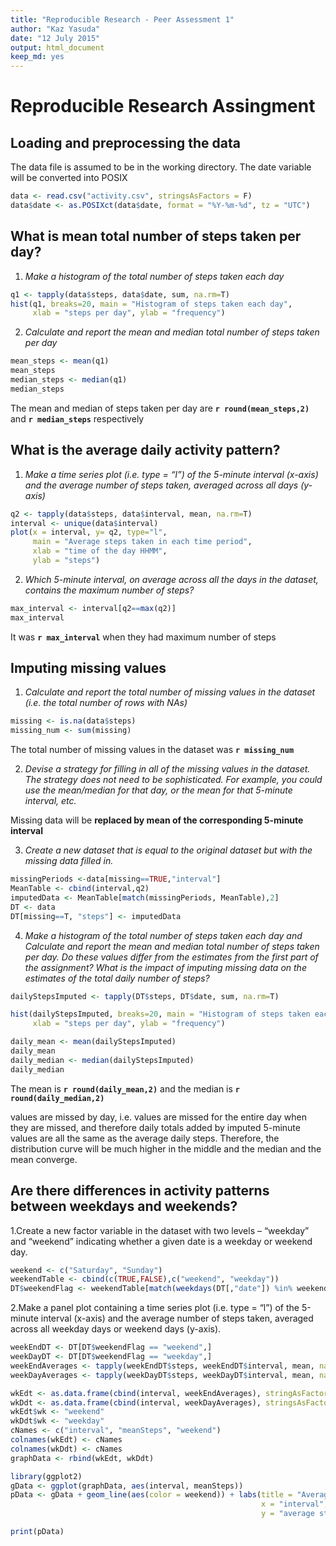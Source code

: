 ```yaml
---
title: "Reproducible Research - Peer Assessment 1"
author: "Kaz Yasuda"
date: "12 July 2015"
output: html_document
keep_md: yes
---
```


# Reproducible Research Assingment
## Loading and preprocessing the data
The data file is assumed to be in the working directory. The date variable will be converted into POSIX

```r
data <- read.csv("activity.csv", stringsAsFactors = F)
data$date <- as.POSIXct(data$date, format = "%Y-%m-%d", tz = "UTC")
```

## What is mean total number of steps taken per day?
1. *Make a histogram of the total number of steps taken each day*

```r
q1 <- tapply(data$steps, data$date, sum, na.rm=T)
hist(q1, breaks=20, main = "Histogram of steps taken each day",
     xlab = "steps per day", ylab = "frequency")
```

2. *Calculate and report the mean and median total number of steps taken per day*
```r
mean_steps <- mean(q1)
mean_steps
median_steps <- median(q1)
median_steps
```
The mean and median of steps taken per day are **`r round(mean_steps,2)`** and **`r median_steps`** respectively


## What is the average daily activity pattern?
1. *Make a time series plot (i.e. type = "l") of the 5-minute interval (x-axis) and the average number of steps taken, averaged across all days (y-axis)*
```r
q2 <- tapply(data$steps, data$interval, mean, na.rm=T)
interval <- unique(data$interval)
plot(x = interval, y= q2, type="l",
     main = "Average steps taken in each time period",
     xlab = "time of the day HHMM",
     ylab = "steps")
```

2. *Which 5-minute interval, on average across all the days in the dataset, contains the maximum number of steps?*
```r
max_interval <- interval[q2==max(q2)]
max_interval
```
It was **`r max_interval`** when they had maximum number of steps

## Imputing missing values
1. *Calculate and report the total number of missing values in the dataset (i.e. the total number of rows with NAs)*
```r
missing <- is.na(data$steps)
missing_num <- sum(missing)
```
The total number of missing values in the dataset was **`r missing_num`**


2. *Devise a strategy for filling in all of the missing values in the dataset. The strategy does not need to be sophisticated. For example, you could use the mean/median for that day, or the mean for that 5-minute interval, etc.*  

Missing data will be **replaced by mean of the corresponding 5-minute interval**  

3. *Create a new dataset that is equal to the original dataset but with the missing data filled in.*
```r
missingPeriods <-data[missing==TRUE,"interval"]
MeanTable <- cbind(interval,q2)
imputedData <- MeanTable[match(missingPeriods, MeanTable),2]
DT <- data
DT[missing==T, "steps"] <- imputedData
```
  
4. *Make a histogram of the total number of steps taken each day and Calculate and report the mean and median total number of steps taken per day. Do these values differ from the estimates from the first part of the assignment? What is the impact of imputing missing data on the estimates of the total daily number of steps?*  
```r
dailyStepsImputed <- tapply(DT$steps, DT$date, sum, na.rm=T)

hist(dailyStepsImputed, breaks=20, main = "Histogram of steps taken each day with imputed value for missing values",
     xlab = "steps per day", ylab = "frequency")

daily_mean <- mean(dailyStepsImputed)
daily_mean
daily_median <- median(dailyStepsImputed)
daily_median
```
The mean is **`r round(daily_mean,2)`** and the median is **`r round(daily_median,2)`**  

values are missed by day, i.e. values are missed for the entire day when they are missed, and therefore daily totals added by imputed 5-minute values are all the same as the average daily steps. Therefore, the distribution curve will be much higher in the middle and the median and the mean converge.

## Are there differences in activity patterns between weekdays and weekends?
1.Create a new factor variable in the dataset with two levels – “weekday” and “weekend” indicating whether a given date is a weekday or weekend day.
```r
weekend <- c("Saturday", "Sunday")
weekendTable <- cbind(c(TRUE,FALSE),c("weekend", "weekday"))
DT$weekendFlag <- weekendTable[match(weekdays(DT[,"date"]) %in% weekend, weekendTable),2]
```

2.Make a panel plot containing a time series plot (i.e. type = "l") of the 5-minute interval (x-axis) and the average number of steps taken, averaged across all weekday days or weekend days (y-axis).
```r
weekEndDT <- DT[DT$weekendFlag == "weekend",]
weekDayDT <- DT[DT$weekendFlag == "weekday",]
weekEndAverages <- tapply(weekEndDT$steps, weekEndDT$interval, mean, na.rm=T)
weekDayAverages <- tapply(weekDayDT$steps, weekDayDT$interval, mean, na.rm=T)

wkEdt <- as.data.frame(cbind(interval, weekEndAverages), stringAsFactors=F)
wkDdt <- as.data.frame(cbind(interval, weekDayAverages), stringsAsFactors=F)
wkEdt$wk <- "weekend"
wkDdt$wk <- "weekday"
cNames <- c("interval", "meanSteps", "weekend")
colnames(wkEdt) <- cNames
colnames(wkDdt) <- cNames
graphData <- rbind(wkEdt, wkDdt)

library(ggplot2)
gData <- ggplot(graphData, aes(interval, meanSteps))
pData <- gData + geom_line(aes(color = weekend)) + labs(title = "Average steps by 5 minute interval", 
                                                        x = "interval",
                                                        y = "average steps")

print(pData)
```